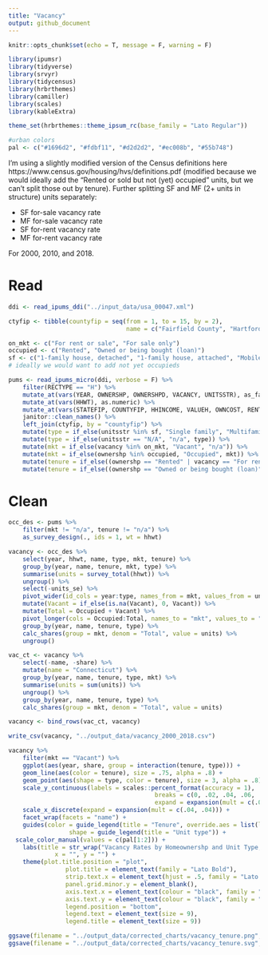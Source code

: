 ```yaml
---
title: "Vacancy"
output: github_document
---
```


```r
knitr::opts_chunk$set(echo = T, message = F, warning = F)
```

```r
library(ipumsr)
library(tidyverse)
library(srvyr)
library(tidycensus)
library(hrbrthemes)
library(camiller)
library(scales)
library(kableExtra)
```

```r
theme_set(hrbrthemes::theme_ipsum_rc(base_family = "Lato Regular"))

#urban colors
pal <- c("#1696d2", "#fdbf11", "#d2d2d2", "#ec008b", "#55b748")
```

I'm using a slightly modified version of the Census definitions here https://www.census.gov/housing/hvs/definitions.pdf (modified because we would ideally add the "Rented or sold but not (yet) occupied" units, but we can't split those out by tenure). Further splitting SF and MF (2+ units in structure) units separately:

* SF for-sale vacancy rate
* MF for-sale vacancy rate
* SF for-rent vacancy rate
* MF for-rent vacancy rate

For 2000, 2010, and 2018.

# Read

```r
ddi <- read_ipums_ddi("../input_data/usa_00047.xml")

ctyfip <- tibble(countyfip = seq(from = 1, to = 15, by = 2),
								 name = c("Fairfield County", "Hartford County", "Litchfield County", "Middlesex County", "New Haven County", "New London County", "Windham County", "Tolland County"))

on_mkt <- c("For rent or sale", "For sale only")
occupied <- c("Rented", "Owned or being bought (loan)")
sf <- c("1-family house, detached", "1-family house, attached", "Mobile home or trailer", "Boat, tent, van, other")
# ideally we would want to add not yet occupieds

pums <- read_ipums_micro(ddi, verbose = F) %>% 
	filter(RECTYPE == "H") %>% 
	mutate_at(vars(YEAR, OWNERSHP, OWNERSHPD, VACANCY, UNITSSTR), as_factor) %>%
	mutate_at(vars(HHWT), as.numeric) %>% 
	mutate_at(vars(STATEFIP, COUNTYFIP, HHINCOME, VALUEH, OWNCOST, RENTGRS, BEDROOMS), as.integer) %>% 
	janitor::clean_names() %>% 
	left_join(ctyfip, by = "countyfip") %>% 
	mutate(type = if_else(unitsstr %in% sf, "Single family", "Multifamily")) %>% 
	mutate(type = if_else(unitsstr == "N/A", "n/a", type)) %>% 
	mutate(mkt = if_else(vacancy %in% on_mkt, "Vacant", "n/a")) %>% 
	mutate(mkt = if_else(ownershp %in% occupied, "Occupied", mkt)) %>%
	mutate(tenure = if_else((ownershp == "Rented" | vacancy == "For rent or sale"), "For rent", "n/a")) %>% 
	mutate(tenure = if_else((ownershp == "Owned or being bought (loan)" | vacancy == "For sale only"), "For sale", tenure))
```

# Clean

```r
occ_des <- pums %>%
	filter(mkt != "n/a", tenure != "n/a") %>% 
	as_survey_design(., ids = 1, wt = hhwt)

vacancy <- occ_des %>%
	select(year, hhwt, name, type, mkt, tenure) %>% 
	group_by(year, name, tenure, mkt, type) %>% 
	summarise(units = survey_total(hhwt)) %>% 
	ungroup() %>% 
	select(-units_se) %>% 
	pivot_wider(id_cols = year:type, names_from = mkt, values_from = units) %>% 
	mutate(Vacant = if_else(is.na(Vacant), 0, Vacant)) %>% 
	mutate(Total = Occupied + Vacant) %>% 
	pivot_longer(cols = Occupied:Total, names_to = "mkt", values_to = "units") %>% 
	group_by(year, name, tenure, type) %>% 
	calc_shares(group = mkt, denom = "Total", value = units) %>% 
	ungroup()

vac_ct <- vacancy %>% 
	select(-name, -share) %>% 
	mutate(name = "Connecticut") %>% 
	group_by(year, name, tenure, type, mkt) %>% 
	summarise(units = sum(units)) %>% 
	ungroup() %>% 
	group_by(year, name, tenure, type) %>% 
	calc_shares(group = mkt, denom = "Total", value = units)

vacancy <- bind_rows(vac_ct, vacancy)

write_csv(vacancy, "../output_data/vacancy_2000_2018.csv")
```

```r
vacancy %>% 
	filter(mkt == "Vacant") %>% 
	ggplot(aes(year, share, group = interaction(tenure, type))) +
	geom_line(aes(color = tenure), size = .75, alpha = .8) +
	geom_point(aes(shape = type, color = tenure), size = 3, alpha = .8) +
	scale_y_continuous(labels = scales::percent_format(accuracy = 1),
										 breaks = c(0, .02, .04, .06, .08, .1),
										 expand = expansion(mult = c(.05, .05))) +
	scale_x_discrete(expand = expansion(mult = c(.04, .04))) +
	facet_wrap(facets = "name") +
	guides(color = guide_legend(title = "Tenure", override.aes = list(linetype = 0)),
				 shape = guide_legend(title = "Unit type")) +
  scale_color_manual(values = c(pal[1:2])) +
	labs(title = str_wrap("Vacancy Rates by Homeownershp and Unit Type, 2000–2018", 40),
			 x = "", y = "") +
	theme(plot.title.position = "plot",
				plot.title = element_text(family = "Lato Bold"),
				strip.text.x = element_text(hjust = .5, family = "Lato Regular", size = 9),
				panel.grid.minor.y = element_blank(), 
				axis.text.x = element_text(colour = "black", family = "Lato Regular", size = 9),
				axis.text.y = element_text(colour = "black", family = "Lato Regular", size = 9),
				legend.position = "bottom",
				legend.text = element_text(size = 9),
				legend.title = element_text(size = 9))

ggsave(filename = "../output_data/corrected_charts/vacancy_tenure.png", dpi = 300, width = 6.5)
ggsave(filename = "../output_data/corrected_charts/vacancy_tenure.svg", dpi = 300, width = 6.5)
```
